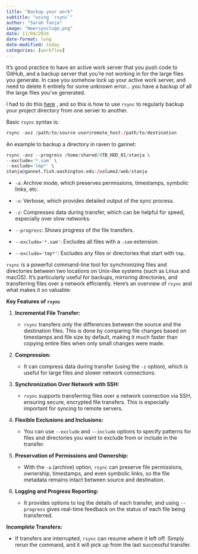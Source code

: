 ```yaml
---
title: "Backup your work"
subtitle: "using `rsync`"
author: "Sarah Tanja"
image: "Newrsynclogo.png"
date: 11/04/2024
date-format: long
date-modified: today
categories: [workflow]
---
```


It's good practice to have an active work server that you push code to GitHub, and a backup server that you're not working in for the large files you generate. In case you somehow lock up your active work server, and need to delete it entirely for some unknown error... you have a backup of all the large files you've generated.

I had to do this [here](https://github.com/RobertsLab/resources/issues/1998) , and so this is how to use `rsync` to regularly backup your project directory from one server to another.

Basic `rsync` syntax is:

```r
rsync -avz /path/to/source user@remote_host:/path/to/destination
```

An example to backup a directory in raven to gannet:

```r

rsync -avz --progress /home/shared/8TB_HDD_01/stanja \
--exclude='*.sam' \
--exclude='tmp*' \
stanja@gannet.fish.washington.edu:/volume2/web/stanja

```

-   `-a`: Archive mode, which preserves permissions, timestamps, symbolic links, etc.

-   `-v`: Verbose, which provides detailed output of the sync process.

-   `-z`: Compresses data during transfer, which can be helpful for speed, especially over slow networks.

-   `--progress`: Shows progress of the file transfers.

-   `--exclude='*.sam'`: Excludes all files with a `.sam` extension.

-   `--exclude='tmp*'`: Excludes any files or directories that start with `tmp`.

`rsync` is a powerful command-line tool for synchronizing files and directories between two locations on Unix-like systems (such as Linux and macOS). It's particularly useful for backups, mirroring directories, and transferring files over a network efficiently. Here’s an overview of `rsync` and what makes it so valuable:

**Key Features of `rsync`**

1.  **Incremental File Transfer:**

    -   `rsync` transfers only the differences between the source and the destination files. This is done by comparing file changes based on timestamps and file size by default, making it much faster than copying entire files when only small changes were made.

2.  **Compression:**

    -   It can compress data during transfer (using the `-z` option), which is useful for large files and slower network connections.

3.  **Synchronization Over Network with SSH:**

    -   `rsync` supports transferring files over a network connection via SSH, ensuring secure, encrypted file transfers. This is especially important for syncing to remote servers.

4.  **Flexible Exclusions and Inclusions:**

    -   You can use `--exclude` and `--include` options to specify patterns for files and directories you want to exclude from or include in the transfer.

5.  **Preservation of Permissions and Ownership:**

    -   With the `-a` (archive) option, `rsync` can preserve file permissions, ownership, timestamps, and even symbolic links, so the file metadata remains intact between source and destination.

6.  **Logging and Progress Reporting:**

    -   It provides options to log the details of each transfer, and using `--progress` gives real-time feedback on the status of each file being transferred.

::: callout-tip
**Incomplete Transfers:**

-   If transfers are interrupted, `rsync` can resume where it left off. Simply rerun the command, and it will pick up from the last successful transfer.
:::
